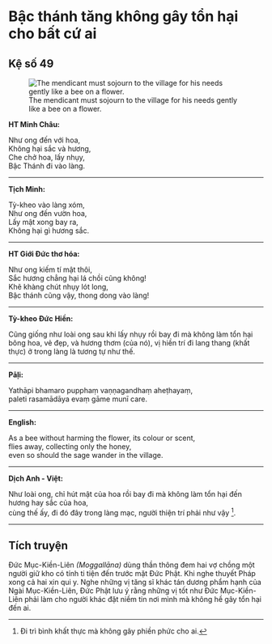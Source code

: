# Bậc thánh tăng không gây tổn hại cho bất cứ ai {- #bac-thanh-tang-khong-gay-ton-hai-cho-bat-cu-ai}

## Kệ số 49 {- #ke-so-49}

![The mendicant must sojourn to the village for his needs gently like a bee on a flower.](images/kinh-phap-cu-ke-so-49-dhammapada-verse-49.jpg){fig-align="center" .lightbox}

**HT Minh Châu:**

Như ong đến với hoa,  
Không hại sắc và hương,  
Che chở hoa, lấy nhụy,  
Bậc Thánh đi vào làng.  

<hr class="divider">

**Tịch Minh:**

Tỳ-kheo vào làng xóm,  
Như ong đến vườn hoa,  
Lấy mật xong bay ra,  
Không hại gì hương sắc.  

<hr class="divider">

**HT Giới Đức thơ hóa:**

Như ong kiếm tí mật thôi,  
Sắc hương chẳng hại lá chồi cũng không!    
Khẽ khàng chút nhụy lót long,  
Bậc thánh cũng vậy, thong dong vào làng!  

<hr class="divider">

**Tỳ-kheo Đức Hiền:**

Cũng giống như loài ong sau khi lấy nhụy rồi bay đi mà không làm tổn hại bông hoa, vẻ đẹp, và hương thơm (của nó), vị hiền trí đi lang thang (khất thực) ở trong làng là tương tự như thế.

<hr class="divider">

**Pāḷi:**

Yathāpi bhamaro pupphaṃ vaṇṇagandhaṃ aheṭhayaṃ,  
paleti rasamādāya evaṃ gāme munī care.  

<hr class="divider">

**English:**

As a bee without harming the flower, its colour or scent,  
flies away, collecting only the honey,  
even so should the sage wander in the village.  

<hr class="divider">

**Dịch Anh - Việt:**

 Như loài ong, chỉ hút mật của hoa rồi bay đi mà không làm tổn hại đến hương hay sắc của hoa,  
 cùng thế ấy, đi đó đây trong làng mạc, người thiện trí phải như vậy [^1].

<hr class="divider">

## Tích truyện {- #tich-truyen}

Ðức Mục-Kiền-Liên *(Moggallāna)* dùng thần thông đem hai vợ chồng một người giữ kho có tính ti tiện đến trước mặt Ðức Phật. Khi nghe thuyết Pháp xong cả hai xin qui y. Nghe những vị tăng sĩ khác tán dương phẩm hạnh của Ngài Mục-Kiền-Liên, Ðức Phật lưu ý rằng những vị tốt như Ðức Mục-Kiền-Liên phải làm cho người khác đặt niềm tin nơi mình mà không hề gây tổn hại đến ai.  

[^1]: Ði trì bình khất thực mà không gây phiền phức cho ai.